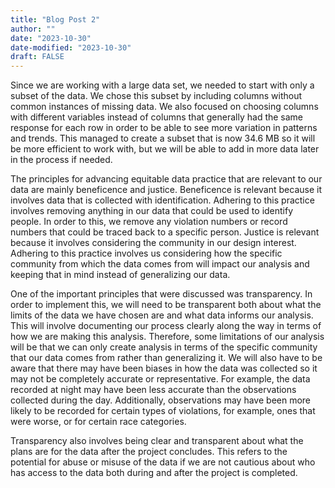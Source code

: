 ```yaml
---
title: "Blog Post 2"
author: ""
date: "2023-10-30"
date-modified: "2023-10-30"
draft: FALSE
---
```


Since we are working with a large data set, we needed to start with only a subset of the data. We chose this subset by including columns without common instances of missing data. We also focused on choosing columns with different variables instead of columns that generally had the same response for each row in order to be able to see more variation in patterns and trends. This managed to create a subset that is now 34.6 MB so it will be more efficient to work with, but we will be able to add in more data later in the process if needed.

The principles for advancing equitable data practice that are relevant to our data are mainly beneficence and justice. Beneficence is relevant because it involves data that is collected with identification. Adhering to this practice involves removing anything in our data that could be used to identify people. In order to this, we remove any violation numbers or record numbers that could be traced back to a specific person. Justice is relevant because it involves considering the community in our design interest. Adhering to this practice involves us considering how the specific community from which the data comes from will impact our analysis and keeping that in mind instead of generalizing our data.

One of the important principles that were discussed was transparency. In order to implement this, we will need to be transparent both about what the limits of the data we have chosen are and what data informs our analysis. This will involve documenting our process clearly along the way in terms of how we are making this analysis. Therefore, some limitations of our analysis will be that we can only create analysis in terms of the specific community that our data comes from rather than generalizing it. We will also have to be aware that there may have been biases in how the data was collected so it may not be completely accurate or representative. For example, the data recorded at night may have been less accurate than the observations collected during the day. Additionally, observations may have been more likely to be recorded for certain types of violations, for example, ones that were worse, or for certain race categories.

Transparency also involves being clear and transparent about what the plans are for the data after the project concludes. This refers to the potential for abuse or misuse of the data if we are not cautious about who has access to the data both during and after the project is completed.
